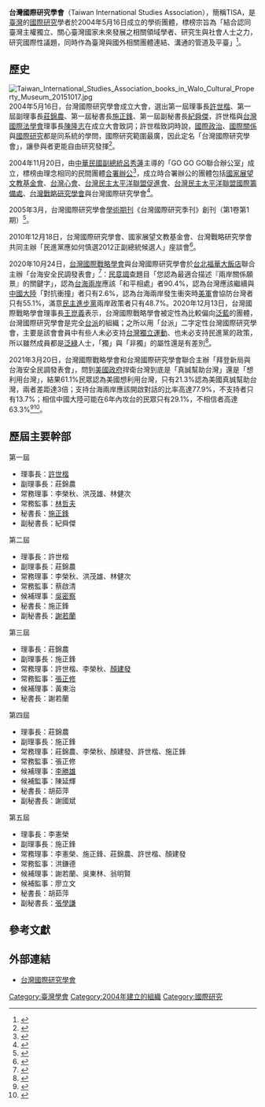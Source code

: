 {{Infobox Non-profit
|Non-profit_name= 台灣國際研究學會<br>Taiwan International Studies Association
|Non-profit_logo=
|Non-profit_type=
|founded_date=2004年5月16日
|founder= 
|location={{ROC}}[[臺北市|臺北市]][[大安區_(臺北市)|大安區]][[光復南路|光復南路]]102號11樓（[[華視光復大樓|華視光復大樓]]）
|origins= 
|key_people=第五屆理事長：李憲榮
|area_served= 
|product=
|focus= [[國際研究|國際研究]]
|method= 
|revenue= 
|endowment= 
|num_volunteers= 
|num_employees= 
|num_members= 
|Non-profit_slogan= 
|homepage= http://www.tisanet.org/
}}

'''台灣國際研究學會'''（Taiwan International Studies Association），簡稱TISA，是[[臺灣|臺灣]]的[[國際研究|國際研究]]學者於2004年5月16日成立的學術團體，標榜宗旨為「結合認同臺灣主權獨立、關心臺灣國家未來發展之相關領域學者、研究生與社會人士之力，研究國際性議題，同時作為臺灣與國外相關團體連結、溝通的管道及平臺」<ref>{{Cite web|url=http://www.tisanet.org/profile.htm|author=台灣國際研究學會|language=zh-tw|title=學會簡介|publisher=台灣國際研究學會|date=|accessdate=2014-05-10|archive-date=2016-03-04|archive-url=https://web.archive.org/web/20160304134416/http://www.tisanet.org/profile.htm|dead-url=no}}</ref>。

==歷史==
[[File:Taiwan_International_Studies_Association_books_in_Walo_Cultural_Property_Museum_20151017.jpg|thumb]]
2004年5月16日，台灣國際研究學會成立大會，選出第一屆理事長[[許世楷|許世楷]]、第一屆副理事長[[莊錦農|莊錦農]]、第一屆秘書長[[施正鋒|施正鋒]]、第一屆副秘書長[[紀舜傑|紀舜傑]]，許世楷與[[台灣國際法學會|台灣國際法學會]]理事長[[陳隆志|陳隆志]]在成立大會致詞；許世楷致詞時說，[[國際政治|國際政治]]、[[國際關係|國際關係]]與[[國際研究|國際研究]]都是同系統的學問，國際研究範圍最廣，因此定名「台灣國際研究學會」，讓參與者更能自由研究發揮<ref>{{Cite web|url=http://www.epochtimes.com/b5/4/5/16/n540592.htm|author=陳永昌|language=zh-tw|title=許世楷當選台灣國際研究學會首任理事長|publisher=[[中央通訊社|中央通訊社]]|date=2004-05-16|accessdate=2014-05-10|archive-date=2019-05-14|archive-url=https://web.archive.org/web/20190514234901/http://www.epochtimes.com/b5/4/5/16/n540592.htm|dead-url=no}}</ref>。

2004年11月20日，由[[中華民國副總統|中華民國副總統]][[呂秀蓮|呂秀蓮]]主導的「GO GO GO聯合辦公室」成立，標榜由理念相同的民間團體[[合署辦公|合署辦公]]<ref>{{Cite web|url=http://www.president.gov.tw/Default.aspx?tabid=131&itemid=10044|author=新聞稿|language=zh-tw|title=副總統上午參加「GO GO GO聯合辦公室成立茶會」|publisher=中華民國總統府|date=2004-11-20|accessdate=2014-05-10|archive-date=2015-09-24|archive-url=https://web.archive.org/web/20150924143011/http://www.president.gov.tw/Default.aspx?tabid=131&itemid=10044|dead-url=no}}</ref>，成立時合署辦公的團體包括[[國家展望文教基金會|國家展望文教基金會]]、[[台灣心會|台灣心會]]、[[民主太平洋聯盟|台灣民主太平洋聯盟促進會]]、[[民主太平洋聯盟|台灣民主太平洋聯盟國際籌備處]]、[[台灣戰略研究學會|台灣戰略研究學會]]與台灣國際研究學會<ref>{{Cite web|url=http://www.appledaily.com.tw/appledaily/article/headline/20041121/1397358|author=[[鍾年晃|鍾年晃]]|language=zh-tw|title=辦公室成立 呂感受「柔性恐怖」|publisher=[[臺灣蘋果日報|臺灣蘋果日報]]|date=2004-11-21|accessdate=2014-05-10|archive-date=2016-08-05|archive-url=https://web.archive.org/web/20160805020418/http://www.appledaily.com.tw/appledaily/article/headline/20041121/1397358/|dead-url=no}}</ref>。

2005年3月，台灣國際研究學會[[學術期刊|學術期刊]]《台灣國際研究季刊》創刊（第1卷第1期）<ref>{{Cite web|url=http://www.tisanet.org/quarterly/quarterly.htm|author=台灣國際研究學會|language=zh-tw|title=台灣國際研究季刊|publisher=台灣國際研究學會|date=|accessdate=2014-05-10|archive-date=2020-02-18|archive-url=https://web.archive.org/web/20200218190829/http://www.tisanet.org/quarterly/quarterly.htm|dead-url=no}}</ref>。

2010年12月18日，台灣國際研究學會、國家展望文教基金會、台灣戰略研究學會共同主辦「民進黨應如何慎選2012正副總統候選人」座談會<ref>{{Cite web|url=http://mag.nownews.com/article.php?mag=11-54-2947|author=|language=zh-tw|title=民進黨應如何慎選正副總統候選人座談會|publisher=[[玉山周報|玉山周報]]|date=2010-12|accessdate=2014-08-09|deadurl=yes|archiveurl=https://archive.is/20140811165213/http://mag.nownews.com/article.php?mag=11-54-2947|archivedate=2014-08-11}}</ref>。

2020年10月24日，[[台灣國際戰略學會|台灣國際戰略學會]]與台灣國際研究學會於[[福華大飯店|台北福華大飯店]]聯合主辦「台海安全民調發表會」<ref>{{cite news|url=http://hk.crntt.com/doc/1059/1/1/1/105911101.html|author=雷明正|title=7成要打仗9成要和平 王崑義：呈現出矛盾|publisher=[[中國評論通訊社|中國評論通訊社]]|language=zh-hk|date=2020-10-24|accessdate=2021-02-17}}</ref>：[[民意調查|民意調查]]題目「您認為最適合描述『兩岸關係願景』的關鍵字」，認為[[台海兩岸|台海兩岸]]應該「和平相處」者90.4%，認為台灣應該繼續與[[中國大陸|中國大陸]]「對抗衝撞」者只有2.6%，認為台海兩岸發生衝突時[[美軍|美軍]]會協防台灣者只有55.1%，滿意[[民主進步黨|民主進步黨]]兩岸政策者只有48.7%。2020年12月13日，台灣國際戰略學會理事長[[王崑義|王崑義]]表示，台灣國際戰略學會被定性為比較偏向[[泛藍|泛藍]]的團體，台灣國際研究學會是完全[[台派|台派]]的組織；之所以用「台派」二字定性台灣國際研究學會，主要是該會會員中有些人未必支持[[台灣獨立運動|台灣獨立運動]]、也未必支持民進黨的政策，所以雖然成員都是[[泛綠|泛綠]]人士，「獨」與「非獨」的屬性還是有差別<ref>{{cite news|url=http://hk.crntt.com/doc/1059/4/4/6/105944642.html|author=王崑義|title=“和平相處”才是兩岸關係的主旋律|publisher=《中國評論》月刊2020年12月號|language=zh-hk|date=2020-12-13|accessdate=2021-02-16}}</ref>。

2021年3月20日，台灣國際戰略學會和台灣國際研究學會聯合主辦「拜登新局與台海安全民調發表會」，問到[[美國政府|美國政府]]捍衛台灣到底是「真誠幫助台灣」還是「想利用台灣」，結果61.1%民眾認為美國想利用台灣，只有21.3%認為美國真誠幫助台灣，兩者差距達3倍；支持台海兩岸應該開啟對話的比率高達77.9%，不支持者只有13.7%；相信中國大陸可能在6年內攻台的民眾只有29.1%，不相信者高達63.3%<ref>{{cite news|url=https://www.ettoday.net/news/20210320/1942420.htm|author=魏有德|title=民調：近8成民眾支持兩岸對話 63.3%認為大陸不會攻台|publisher=[[ETtoday新聞雲|ETtoday新聞雲]]|language=zh-tw|date=2021-03-20|accessdate=2021-07-08|archive-date=2021-07-11|archive-url=https://web.archive.org/web/20210711102830/https://www.ettoday.net/news/20210320/1942420.htm|dead-url=no}}</ref><ref>{{cite news|url=http://hk.crntt.com/doc/1060/7/1/0/106071078.html|author=王崑義|title=台灣人為何不相信美國的“中國威脅論”|publisher=《中國評論》月刊2021年5月號|language=zh-hk|date=2021-05-15|accessdate=2021-07-08|archive-date=2021-07-09|archive-url=https://web.archive.org/web/20210709184739/http://hk.crntt.com/doc/1060/7/1/0/106071078.html|dead-url=no}}</ref>。

== 歷屆主要幹部 ==
{{更新|time=2021-09-01T18:06:59+00:00}}
;第一屆{{when}}
*理事長：[[許世楷|許世楷]]
*副理事長：莊錦農
*常務理事：李榮秋、洪茂雄、林健次
*常務監事：[[林哲夫|林哲夫]]
*秘書長：[[施正鋒|施正鋒]]
*副秘書長：紀舜傑

;第二屆{{when}}
*理事長：許世楷
*副理事長：莊錦農
*常務理事：李榮秋、洪茂雄、林健次
*常務監事：蔡啟清
*候補理事：[[吳密察|吳密察]]
*秘書長：施正鋒
*副秘書長：[[謝若蘭|謝若蘭]]

;第三屆{{when}}
*理事長：莊錦農
*副理事長：施正鋒
*常務理事：許世楷、李榮秋、[[顏建發|顏建發]]
*常務監事：[[張正修|張正修]]
*候補理事：黃東治
*秘書長：謝若蘭

;第四屆{{when}}
*理事長：莊錦農
*副理事長：施正鋒
*常務理事：莊錦農、李榮秋、顏建發、許世楷、施正鋒
*常務監事：張正修
*候補理事：[[李勝雄|李勝雄]]
*候補監事：陳延輝
*秘書長：胡茹萍
*副秘書長：謝國斌

;第五屆{{when}}
*理事長：李憲榮
*副理事長：施正鋒
*常務理事：李憲榮、施正鋒、莊錦農、許世楷、顏建發
*常務監事：洪鎌德
*候補理事：謝若蘭、吳東林、翁明賢
*候補監事：廖立文
*秘書長：胡茹萍
*副秘書長：[[張學謙|張學謙]]

== 參考文獻 ==
{{Reflist|2}}
== 外部連結 ==
*[http://www.tisanet.org/ 台灣國際研究學會] {{Wayback|url=http://www.tisanet.org/ |date=20201201061744 }}

[[Category:臺灣學會|Category:臺灣學會]]
[[Category:2004年建立的組織|Category:2004年建立的組織]]
[[Category:國際研究|Category:國際研究]]